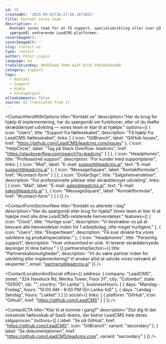 ```yaml
---
id: 25
createdAt: '2025-09-01T18:27:50.167185Z'
title: Kontakt vores team
description: >-
  Kontakt vores team for at få support, specialudvikling eller svar på alle
  spørgsmål vedrørende LeadCMS-platformen.
coverImageUrl: ''
coverImageAlt: ''
slug: contact-us
type: contact
author: Peter Liapin
language: da
translationKey: 0692fea8-7b0d-4a3f-87c6-f561b828e500
category: support
tags:
  - Kontakt
  - Support
  - Hjælp
  - Forespørgsel
allowComments: false
source: AI translated from 17
---
```


<ContactHeroWithOptions 
  title="Kontakt os" 
  description="Har du brug for hjælp til implementering, har du spørgsmål om funktioner, eller vil du drøfte skræddersyet udvikling — vores team er klar til at hjælpe."
  options={[
    {
      icon: "Users",
      title: "Support fra fællesskabet",
      description: "Få hjælp fra LeadCMS-fællesskabet",
      links: [
        {
          icon: "GitBranch",
          label: "GitHub Issues",
          href: "https://github.com/LeadCMS/leadcms.core/issues"
        },
        {
          icon: "HelpCircle",
          label: "Tag på Stack Overflow: leadcms",
          href: "https://stackoverflow.com/search?q=leadcms"
        }
      ]
    },
    {
      icon: "Headphones",
      title: "Professionel support",
      description: "For kunder med supportplaner",
      links: [
        {
          icon: "Mail",
          label: "E-mail: support@leadcms.ai",
          text: "E-mail: support@leadcms.ai"
        },
        {
          icon: "MessageSquare",
          label: "Kontaktformular",
          href: "#contact-form"
        }
      ]
    },
    {
      icon: "DollarSign",
      title: "Salgshenvendelser", 
      description: "For professionelle ydelser eller skræddersyet udvikling",
      links: [
        {
          icon: "Mail",
          label: "E-mail: sales@leadcms.ai",
          text: "E-mail: sales@leadcms.ai"
        },
        {
          icon: "MessageSquare",
          label: "Kontaktformular",
          href: "#contact-form"
        }
      ]
    }
  ]}
/>

<ContactFormSectionNew 
  title="Kontakt os allerede i dag"
  description="Har du spørgsmål eller brug for hjælp? Vores team er klar til at hjælpe med alle dine LeadCMS-relaterede henvendelser."
  features={[
    {
      icon: "Clock",
      title: "Hurtige svar",
      description: "Vi bestræber os på at besvare alle henvendelser inden for 1 arbejdsdag, ofte meget hurtigere."
    },
    {
      icon: "Users", 
      title: "Ekspertteam",
      description: "Få svar direkte fra vores udviklere og produktspecialister."
    },
    {
      icon: "Headphones",
      title: "Personlig support",
      description: "Hver virksomhed er unik. Vi leverer skræddersyede løsninger til dine behov."
    }
  ]}
  partnershipSection={{
    title: "Partnerskabsmuligheder",
    description: "Vil du være partner inden for udvikling eller implementering? Vi ønsker altid at udvide vores netværk af eksperter.",
    email: "partners@leadcms.ai"
  }}
/>

<ContactLocationAndSocial 
  office={{
    address: {
      company: "LeadCMS",
      street: "324 Havelock Rd, Merika Tower, Floor 31",
      city: "Colombo",
      state: "00500", 
      zip: "",
      country: "Sri Lanka"
    },
    businessHours: [
      {
        days: "Mandag - Fredag",
        hours: "10:00 AM - 8:00 PM (Sri Lanka-tid)"
      },
      {
        days: "Lørdag - Søndag", 
        hours: "Lukket"
      }
    ]
  }}
  social={{
    links: [
      {
        platform: "GitHub",
        icon: "Github",
        href: "https://github.com/LeadCMS"
      }
    ]
  }}
/>

<ContactCTA 
  title="Klar til at komme i gang?"
  description="Slut dig til det voksende fællesskab af SaaS-teams, der betror LeadCMS hele deres salgsproces."
  buttons={[
    {
      label: "Se på GitHub",
      href: "https://github.com/LeadCMS",
      icon: "GitBranch",
      variant: "secondary"
    },
    {
      label: "Se dokumentationen", 
      href: "https://github.com/LeadCMS/leadcms.core",
      variant: "secondary"
    }
  ]}
/>
